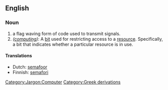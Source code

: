 == English ==
=== Noun ===
# a flag waving form of code used to transmit signals.
# ''([[:Category:Jargon:Computer|computing]])'': A [[bit]] used for restricting access to a [[resource]].  Specifically, a bit that indicates whether a particular resource is in use.
{{stub}}

====Translations====
*Dutch: [[semafoor]]
*Finnish: [[semafori]]

[[Category:Jargon:Computer]]
[[Category:Greek derivations]]